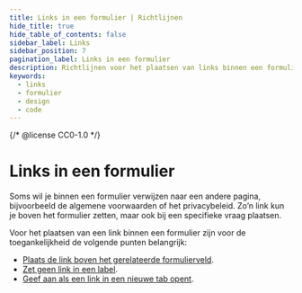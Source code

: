 ```yaml
---
title: Links in een formulier | Richtlijnen
hide_title: true
hide_table_of_contents: false
sidebar_label: Links
sidebar_position: 7
pagination_label: Links in een formulier
description: Richtlijnen voor het plaatsen van links binnen een formulier.
keywords:
  - links
  - formulier
  - design
  - code
---
```


{/* @license CC0-1.0 */}


# Links in een formulier

Soms wil je binnen een formulier verwijzen naar een andere pagina, bijvoorbeeld de algemene voorwaarden of het privacybeleid. Zo’n link kun je boven het formulier zetten, maar ook bij een specifieke vraag plaatsen.

Voor het plaatsen van een link binnen een formulier zijn voor de toegankelijkheid de volgende punten belangrijk:

- [Plaats de link boven het gerelateerde formulierveld](#plaats-de-link-boven-het-gerelateerde-formulierveld).
- [Zet geen link in een label](#zet-geen-link-in-een-label).
- [Geef aan als een link in een nieuwe tab opent](#geef-aan-als-een-link-in-een-nieuwe-tab-opent).

<LinkAboveField />
<LinkAboveFieldCode />

<LinkNotInLabel />
<LinkNotInLabelCode />

<LinkNewTab />
<LinkNewTabCode />

<FormFooterInfo />

